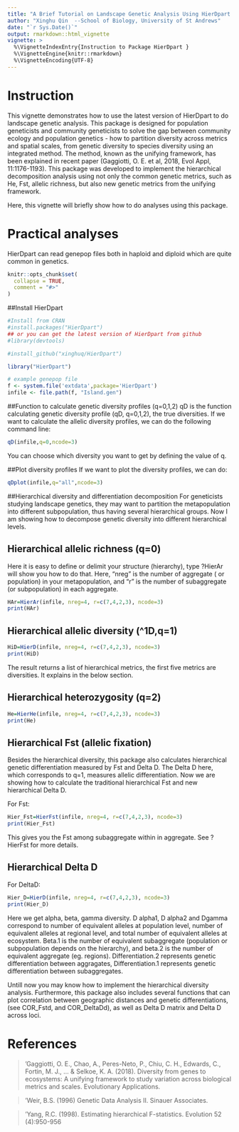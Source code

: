---
title: "A Brief Tutorial on Landscape Genetic Analysis Using HierDpart "
author: "Xinghu Qin  --School of Biology, University of St Andrews"
date: "`r Sys.Date()`"
output: rmarkdown::html_vignette
vignette: >
  %\VignetteIndexEntry{Instruction to Package HierDpart }
  %\VignetteEngine{knitr::rmarkdown}
  %\VignetteEncoding{UTF-8}
---
# Instruction

This vignette demonstrates how to use the latest version of HierDpart to do landscape genetic analysis. This package is designed for population geneticists and community geneticists to solve the gap between community ecology and population genetics - how to partition diversity across metrics and spatial scales, from genetic diversity to species diversity using an integrated method. The method, known as the unifying framework, has been explained in recent paper (Gaggiotti, O. E. et al, 2018, Evol Appl, 11:1176-1193). This package was developed to implement the hierarchical decomposition analysis using not only the common genetic metrics, such as He, Fst, allelic richness, but also new genetic metrics from the unifying framework.  

Here, this vignette will briefly show how to do analyses using this package.

# Practical analyses

 HierDpart can read genepop files both in haploid and diploid which are quite common in genetics.
 
```{r setup, include = FALSE}
knitr::opts_chunk$set(
  collapse = TRUE,
  comment = "#>"
)
```

##Install HierDpart

```{r, install}
#Install from CRAN
#install.packages("HierDpart")
## or you can get the latest version of HierDpart from github
#library(devtools)

#install_github("xinghuq/HierDpart")

library("HierDpart")

```
```{r, library}
# example genepop file
f <- system.file('extdata',package='HierDpart')
infile <- file.path(f, "Island.gen")
```

##Function to calculate genetic diversity profiles (q=0,1,2)
qD is the function calculating genetic diversity profile (qD, q=0,1,2), the true diversities. If we want to calculate the allelic diversity profiles, we can do the following command line:

```{r}
qD(infile,q=0,ncode=3)
```
You can choose which diversity you want to get by defining the value of q.

##Plot diversity profiles
If we want to plot the diversity profiles, we can do:

```{r fig1, fig.height = 5, fig.width = 8.5, fig.align = "center"} 
qDplot(infile,q="all",ncode=3)
```

##Hierarchical diversity and differentiation decomposition
For geneticists studying landscape genetics, they may want to partition the metapopulation into different subpopulation, thus having several hierarchical groups. Now I am showing how to decompose genetic diversity into different hierarchical levels.

## Hierarchical allelic richness (q=0)

Here it is easy to define or delimit your structure (hierarchy), type ?HierAr will show you how to do that. Here, "nreg" is the number of aggregate ( or population) in your metapopulation, and "r" is the number of subaggregate (or subpopulation) in each aggregate.

```{r}
HAr=HierAr(infile, nreg=4, r=c(7,4,2,3), ncode=3)
print(HAr)
```

## Hierarchical allelic diversity (^1D,q=1)

```{r}
HiD=HierD(infile, nreg=4, r=c(7,4,2,3), ncode=3)
print(HiD)
```

The result returns a list of hierarchical metrics, the first five metrics are diversities. It explains in the below section.

## Hierarchical heterozygosity (q=2)

```{r}
He=HierHe(infile, nreg=4, r=c(7,4,2,3), ncode=3)
print(He)
```

## Hierarchical Fst (allelic fixation)

Besides the hierarchical diversity, this package also calculates hierarchical genetic differentiation measured by Fst and Delta D. The Delta D here, which corresponds to q=1, measures allelic differentiation. Now we are showing how to calculate the traditional hierarchical Fst and new hierarchical Delta D. 

For Fst:

```{r}
Hier_Fst=HierFst(infile, nreg=4, r=c(7,4,2,3), ncode=3)
print(Hier_Fst)
```

This gives you the Fst  among subaggregate within in aggregate. See ?HierFst for more details.

## Hierarchical Delta D

For DeltaD:

```{r}
Hier_D=HierD(infile, nreg=4, r=c(7,4,2,3), ncode=3)
print(Hier_D)
```

Here we get alpha, beta, gamma diversity. D alpha1, D alpha2 and Dgamma correspond to number of equivalent alleles at population level, number of equivalent alleles at regional level, and total number of equivalent alleles at ecosystem. Beta.1 is the number of equivalent subaggregate (population or subpopulation depends on the hierarchy), and beta.2 is the number of equivalent aggregate (eg. regions). Differentiation.2 represents genetic differentiation between aggragates, Differentiation.1 represents genetic differentiation between subaggregates. 

Untill now you may know how to implement the hierarchical diversity analysis. Furthermore, this package also includes several functions that can plot correlation between geographic distances and genetic differentiations, (see COR_Fstd, and COR_DeltaDd), as well as Delta D matrix and Delta D across loci.

# References
> 'Gaggiotti, O. E., Chao, A., Peres-Neto, P., Chiu, C. H., Edwards, C., Fortin, M. J., ... & Selkoe, K. A. (2018). Diversity from genes to ecosystems: A unifying framework to study variation across biological metrics and scales. Evolutionary Applications.

>'Weir, B.S. (1996) Genetic Data Analysis II. Sinauer Associates.

>'Yang, R.C. (1998). Estimating hierarchical F-statistics. Evolution 52 (4):950-956
